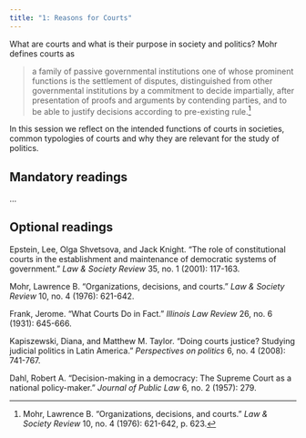 ```yaml
---
title: "1: Reasons for Courts"
---
```


What are courts and what is their purpose in society and politics? Mohr defines courts as

> a family of passive governmental institutions one of whose prominent functions is the settlement of disputes, distinguished from other governmental institutions by a commitment to decide impartially, after presentation of proofs and arguments by contending parties, and to be able to justify decisions according to pre-existing rule.[^1]

[^1]: Mohr, Lawrence B. "Organizations, decisions, and courts." *Law & Society Review* 10, no. 4 (1976): 621-642, p. 623.

In this session we reflect on the intended functions of courts in societies, common typologies of courts and why they are relevant for the study of politics.

## Mandatory readings

...

## Optional readings

Epstein, Lee, Olga Shvetsova, and Jack Knight. "The role of constitutional courts in the establishment and maintenance of democratic systems of government." *Law & Society Review* 35, no. 1 (2001): 117-163.

Mohr, Lawrence B. "Organizations, decisions, and courts." *Law & Society Review* 10, no. 4 (1976): 621-642.

Frank, Jerome. "What Courts Do in Fact." *Illinois Law Review* 26, no. 6 (1931): 645-666.

Kapiszewski, Diana, and Matthew M. Taylor. "Doing courts justice? Studying judicial politics in Latin America." *Perspectives on politics* 6, no. 4 (2008): 741-767.

Dahl, Robert A. "Decision-making in a democracy: The Supreme Court as a national policy-maker." *Journal of Public Law* 6, no. 2 (1957): 279.
